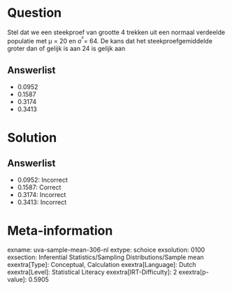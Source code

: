 Question
========

Stel dat we een steekproef van grootte 4 trekken uit een normaal
verdeelde populatie met μ = 20 en σ^²^= 64. De kans dat het
steekproefgemiddelde groter dan of gelijk is aan 24 is gelijk aan

Answerlist
----------

* 0.0952
* 0.1587
* 0.3174
* 0.3413

Solution
========

Answerlist
----------

* 0.0952: Incorrect
* 0.1587: Correct
* 0.3174: Incorrect
* 0.3413: Incorrect

Meta-information
================
exname: uva-sample-mean-306-nl
extype: schoice
exsolution: 0100
exsection: Inferential Statistics/Sampling Distributions/Sample mean
exextra[Type]: Conceptual, Calculation
exextra[Language]: Dutch
exextra[Level]: Statistical Literacy
exextra[IRT-Difficulty]: 2
exextra[p-value]: 0.5905
